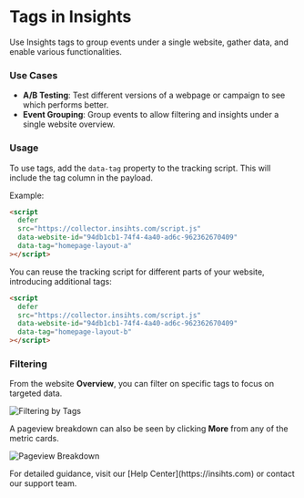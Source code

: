 
# Tags in Insights

Use Insights tags to group events under a single website, gather data, and enable various functionalities.

<Steps>

### Use Cases

- **A/B Testing**: Test different versions of a webpage or campaign to see which performs better.
- **Event Grouping**: Group events to allow filtering and insights under a single website overview.

### Usage

To use tags, add the `data-tag` property to the tracking script. This will include the tag column in the payload.

Example:

```html filename="index.html"
<script
  defer
  src="https://collector.insihts.com/script.js"
  data-website-id="94db1cb1-74f4-4a40-ad6c-962362670409"
  data-tag="homepage-layout-a"
></script>
```

You can reuse the tracking script for different parts of your website, introducing additional tags:

```html filename="index.html"
<script
  defer
  src="https://collector.insihts.com/script.js"
  data-website-id="94db1cb1-74f4-4a40-ad6c-962362670409"
  data-tag="homepage-layout-b"
></script>
```

### Filtering

From the website **Overview**, you can filter on specific tags to focus on targeted data.

![Filtering by Tags](https://insihts.com)

A pageview breakdown can also be seen by clicking **More** from any of the metric cards.

![Pageview Breakdown](https://insihts.com)

</Steps>

<Callout>
  For detailed guidance, visit our [Help Center](https://insihts.com) or contact our support team.
</Callout>
